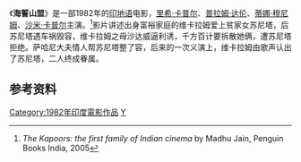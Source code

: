 {{Infobox film
| name           = 海誓山盟
| image          = 
| image size     = 
| alt            = 
| caption        = 
| director       = 里希·卡普尔	
| producer       = 拉梅什·贝尔
| writer         = 
| screenplay     = 
| story          = 
| narrator       = 
| starring       = 里希·卡普尔、普拉姆·达伦、蒂娜·穆尼姆、沙米·卡普尔、拉基·古尔扎、拉凯什·贝迪、萨丽卡
| music          = [[R·D·伯曼|R·D·伯曼]]
| cinematography = 
| editing        = 
| studio         = Rose Movies
| distributor    = 
| released       = 1982年4月9日
| runtime        = 
| country        = 印度
| language       = 印地语
| budget         = 
| gross          = 
| preceded by    = 
| followed by    = 
}}

《'''海誓山盟'''》是一部1982年的[[印地语|印地语]]电影，[[里希·卡普尔|里希·卡普尔]]、[[普拉姆·达伦|普拉姆·达伦]]、[[蒂娜·穆尼姆|蒂娜·穆尼姆]]、[[沙米·卡普尔|沙米·卡普尔]]主演。<ref>''The Kapoors: the first family of Indian cinema'' by Madhu Jain, Penguin Books India, 2005</ref>影片讲述出身富裕家庭的维卡拉姆爱上贫家女苏尼塔，后苏尼塔遇车祸毁容，维卡拉姆之母沙达威逼利诱，千方百计要拆散她俩，遭苏尼塔拒绝。萨哈尼大夫情人帮苏尼塔整了容，后来的一次义演上，维卡拉姆由歌声认出了苏尼塔，二人终成眷属。

==参考资料==
{{reflist}}

[[Category:1982年印度電影作品|Category:1982年印度電影作品]]
[[Category:印地语电影|Y]]